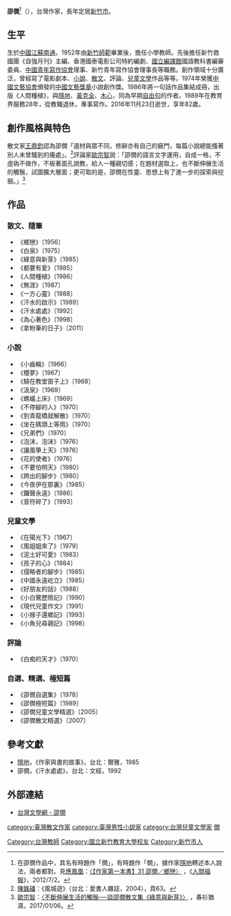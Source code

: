 {{Infobox writer <!-- 本模板详细信息请见 [[:Template:Infobox_Writer/doc|:Template:Infobox Writer/doc]]。 -->
| name         = 邵僩
| romaji       = 
| image        = 
| imagesize    = 
| caption      = 
| pseudonym    = 
| zi           = 
| hao          = 
| birthname    = 
| birthdate    = {{Birth date|1934|7|3}}
| birthplace   = {{ROC-1928}}[[江蘇省|江蘇省]][[南通縣|南通縣]]
| deathdate    = {{Death date and age|2016|11|23|1934|7|3}}
| deathplace   = {{TWN}}[[新竹市|新竹市]]
| occupation   = [[作家|作家]]、[[教師|教師]]
| nationality  = {{ROC}}
| education    = [[台灣省立新竹師範學校|台灣省立新竹師範學校]]
| period       = 
| genre        = [[小說|小說]]、[[散文|散文]]、[[兒童文學|兒童文學]]
| subject      = 
| movement     = 
| notableworks = 
| spouse       = 
| partner      = 
| children     = 
| relatives    = 
| influences   = 
| influenced   = 
| awards       = 香港亞洲出版社小說獎<br/>全國青年小說獎首獎<br/>第三屆國軍新文藝中篇小說金像獎<br/>新聞局最佳著作[[金鼎獎|金鼎獎]]<br/>[[中國文藝獎章|中國文藝獎章]]小說創作獎
| signature    = 
| website      = 
}}
'''邵僩'''<ref>在邵僩作品中，其名有時題作「僩」，有時題作「僴」，據作家[[隱地|隱地]]轉述本人說法，兩者都對。見[[應鳳凰|應鳳凰]]：[http://www.merit-times.com.tw/NewsPage.aspx?unid=266384 〈【作家第一本書】31 邵僩／鄉戀〉] {{Wayback|url=http://www.merit-times.com.tw/NewsPage.aspx?unid=266384 |date=20160304221437 }}，《[[人間福報|人間福報]]》，2012/7/2。</ref>（{{bd|1934年|7月3日|2016年|11月23日}}），台灣作家，長年定居[[新竹市|新竹市]]。

==生平==
生於[[中國|中國]][[江蘇|江蘇]][[南通|南通]]。1952年由[[國立新竹教育大學|新竹師範]]畢業後，擔任小學教師。先後擔任新竹救國團《自強月刊》主編、香港國泰電影公司特約編劇、[[國立編譯館|國立編譯館]]國語教科書編審委員、[[中國青年寫作協會|中國青年寫作協會]]理事、新竹青年寫作協會理事長等職務。創作領域十分廣泛，曾經寫了電影劇本、[[小說|小說]]、[[散文|散文]]、評論、[[兒童文學|兒童文學]]作品等等。1974年榮獲[[中國文藝協會|中國文藝協會]]頒發的[[中國文藝獎章|中國文藝獎章]]小說創作獎。1986年將一句話作品集結成冊，出版《人間種植》，與[[隱地|隱地]]、[[黃克全|黃克全]]、[[木心|木心]]，同為早期[[自由句|自由句]]的作者。1989年在教育界服務28年，從教職退休，專事寫作。2016年11月23日逝世，享年82歲。

==創作風格與特色==
散文家[[王鼎鈞|王鼎鈞]]認為邵僩「選材與眾不同，修辭亦有自己的竅門，每篇小說總能搔著別人未曾騷到的癢處」。<ref>[[陳銘磻|陳銘磻]]：《風城遊》（台北：愛書人雜誌，2004），頁63。</ref>評論家[[歐宗智|歐宗智]]說：「邵僩的語言文字運用，自成一格，不虛偽不做作，不板著面孔說教，給人一種親切感；在題材選取上，也不斷伸展生活的觸鬚，試圖擴大層面；更可取的是，邵僩在性靈、思想上有了進一步的探索與挖掘。」<ref>[[歐宗智|歐宗智]]：[http://blog.udn.com/ccpou/87738997 〈不斷伸展生活的觸鬚──談邵僩散文集《綠意與新芽》〉] {{Wayback|url=http://blog.udn.com/ccpou/87738997 |date=20170118063517 }}，春衫猶濕，2017/01/06。</ref>

==作品==
===散文、隨筆===
*《鄉戀》〔1956〕
*《白泉》〔1975〕
*《綠意與新芽》〔1985〕
*《都要有愛》〔1985〕
*《人間種植》〔1986〕
*《無涯》〔1987〕
*《一方心靈》〔1988〕
*《汗水的啟示》〔1989〕
*《汗水處處》〔1992〕
*《為心著色》〔1998〕
*《拿粉筆的日子》〔2011〕

===小說===
*《小齒輪》〔1966〕
*《櫻夢》〔1967〕
*《騎在教堂窗子上》〔1968〕
*《汲泉》〔1969〕
*《螞蟻上床》〔1969〕
*《不停腳的人》〔1970〕
*《到青龍橋就解散》〔1970〕
*《坐在碼頭上等雨》〔1970〕
*《兄弟們》〔1970〕
*《泡沫，泡沫》〔1976〕
*《讓風箏上天》〔1976〕
*《花的使者》〔1976〕
*《不要怕明天》〔1980〕
*《跨出的腳步》〔1980〕
*《今夜伊在那裏》〔1985〕
*《鑼聲永遠》〔1986〕
*《音符碎了》〔1993〕

===兒童文學===
*《在陽光下》〔1967〕
*《風姐姐來了》〔1979〕
*《泥土好可愛》〔1983〕
*《孩子的心》〔1984〕
*《侵略者的腳步》〔1985〕
*《中國永遠屹立》〔1985〕
*《好朋友的話》〔1988〕
*《小白鷺歷險記》〔1990〕
*《現代兒童作文》〔1991〕
*《小猴子還鄉記》〔1993〕
*《小魚兒尋親記》〔1998〕

===評論===
*《白痴的天才》〔1970〕

===自選、精選、極短篇===
*《邵僩自選集》〔1978〕
*《邵僩極短篇》〔1989〕
*《邵僩兒童文學精選》〔2005〕
*《邵僩散文精選》〔2007〕

==參考文獻==
{{reflist}}
*[[隱地|隱地]]，《作家與書的故事》，台北：爾雅，1985
*邵僩，《汗水處處》，台北：文經，1992

==外部連結==
*[http://tln.nmtl.gov.tw/ch/m2/nmtl_w1_m2_c_2.aspx?person_id= 台灣文學網 - 邵僩] {{Wayback|url=http://tln.nmtl.gov.tw/ch/m2/nmtl_w1_m2_c_2.aspx?person_id= |date=20160822043523 }}

[[category:臺灣散文作家|category:臺灣散文作家]]
[[category:臺灣男性小說家|category:臺灣男性小說家]]
[[category:台灣兒童文學家|category:台灣兒童文學家]]
[[Category:台灣教師|Category:台灣教師]]
[[Category:國立新竹教育大學校友|Category:國立新竹教育大學校友]]
[[Category:新竹市人|Category:新竹市人]]
[[category:邵姓|僩]]